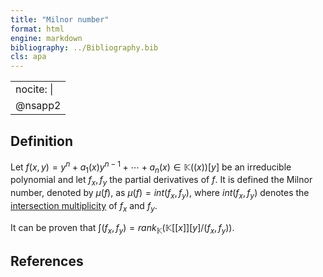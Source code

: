 ```yaml
---
title: "Milnor number"
format: html
engine: markdown
bibliography: ../Bibliography.bib
cls: apa
---
```


---
nocite: |
  @nsapp2
---

## Definition

Let $f(x,y) = y^n + a_1(x)y^{n-1} + \cdots + a_n(x) \in \mathbb{K}((x))[y]$ be an irreducible polynomial and let $f_x, f_y$ the partial derivatives of $f$. It is defined the Milnor number, denoted by $\mu(f)$, as $\mu(f) = int(f_x, f_y)$, where $int(f_x, f_y)$ denotes the [intersection multiplicity](Intersection-multiplicity.qmd) of $f_x$ and $f_y$.

It can be proven that $\int(f_x, f_y) = rank_{\mathbb{K}}(\mathbb{K}[[x]][y] / (f_x, f_y))$.

## References

::: {#refs}

:::